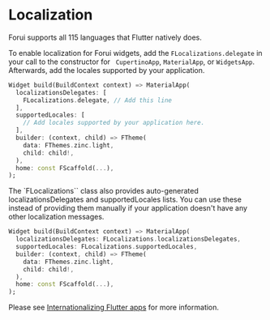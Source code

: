 # Localization

Forui supports all 115 languages that Flutter natively does.

To enable localization for Forui widgets, add the `FLocalizations.delegate` in your call to the constructor for `
CupertinoApp`, `MaterialApp`, or `WidgetsApp`. Afterwards, add the locales supported by your application.

```dart
Widget build(BuildContext context) => MaterialApp(
  localizationsDelegates: [
    FLocalizations.delegate, // Add this line
  ],
  supportedLocales: [
    // Add locales supported by your application here.
  ],
  builder: (context, child) => FTheme(
    data: FThemes.zinc.light,
    child: child!,
  ),
  home: const FScaffold(...),
);
```

The `FLocalizations`` class also provides auto-generated localizationsDelegates and supportedLocales lists. You can use
these instead of providing them manually if your application doesn't have any other localization messages.

```dart
Widget build(BuildContext context) => MaterialApp(
  localizationsDelegates: FLocalizations.localizationsDelegates,
  supportedLocales: FLocalizations.supportedLocales,
  builder: (context, child) => FTheme(
    data: FThemes.zinc.light,
    child: child!,
  ),
  home: const FScaffold(...),
);
```

Please see [Internationalizing Flutter apps](https://docs.flutter.dev/ui/accessibility-and-internationalization/internationalization)
for more information.

